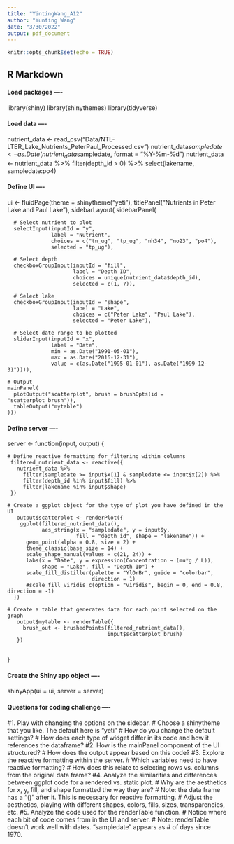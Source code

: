 ```yaml
---
title: "YintingWang_A12"
author: "Yunting Wang"
date: "3/30/2022"
output: pdf_document
---
```


```r
knitr::opts_chunk$set(echo = TRUE)
```

## R Markdown

#### Load packages ----
library(shiny)
library(shinythemes)
library(tidyverse)

#### Load data ----
nutrient_data <- read_csv("Data/NTL-LTER_Lake_Nutrients_PeterPaul_Processed.csv")
nutrient_data$sampledate <- as.Date(nutrient_data$sampledate, format = "%Y-%m-%d")
nutrient_data <- nutrient_data %>%
  filter(depth_id > 0) %>%
  select(lakename, sampledate:po4)

#### Define UI ----
ui <- fluidPage(theme = shinytheme("yeti"),
  titlePanel("Nutrients in Peter Lake and Paul Lake"),
  sidebarLayout(
    sidebarPanel(
      
      # Select nutrient to plot
      selectInput(inputId = "y", 
                  label = "Nutrient",
                  choices = c("tn_ug", "tp_ug", "nh34", "no23", "po4"), 
                  selected = "tp_ug"),
      
      # Select depth
      checkboxGroupInput(inputId = "fill",
                         label = "Depth ID",
                         choices = unique(nutrient_data$depth_id),
                         selected = c(1, 7)),
      
      # Select lake
      checkboxGroupInput(inputId = "shape",
                         label = "Lake",
                         choices = c("Peter Lake", "Paul Lake"),
                         selected = "Peter Lake"),

      # Select date range to be plotted
      sliderInput(inputId = "x",
                  label = "Date",
                  min = as.Date("1991-05-01"),
                  max = as.Date("2016-12-31"),
                  value = c(as.Date("1995-01-01"), as.Date("1999-12-31")))),

    # Output
    mainPanel(
      plotOutput("scatterplot", brush = brushOpts(id = "scatterplot_brush")), 
      tableOutput("mytable")
    )))

#### Define server  ----
server <- function(input, output) {
  
    # Define reactive formatting for filtering within columns
     filtered_nutrient_data <- reactive({
       nutrient_data %>%
         filter(sampledate >= input$x[1] & sampledate <= input$x[2]) %>%
         filter(depth_id %in% input$fill) %>%
         filter(lakename %in% input$shape) 
     })
    
    # Create a ggplot object for the type of plot you have defined in the UI  
       output$scatterplot <- renderPlot({
        ggplot(filtered_nutrient_data(), 
               aes_string(x = "sampledate", y = input$y, 
                          fill = "depth_id", shape = "lakename")) +
          geom_point(alpha = 0.8, size = 2) +
          theme_classic(base_size = 14) +
          scale_shape_manual(values = c(21, 24)) +
          labs(x = "Date", y = expression(Concentration ~ (mu*g / L)), 
               shape = "Lake", fill = "Depth ID") +
          scale_fill_distiller(palette = "YlOrBr", guide = "colorbar", 
                               direction = 1)
          #scale_fill_viridis_c(option = "viridis", begin = 0, end = 0.8, direction = -1)
      })
       
    # Create a table that generates data for each point selected on the graph  
       output$mytable <- renderTable({
         brush_out <- brushedPoints(filtered_nutrient_data(), 
                                    input$scatterplot_brush)
       })
       
  }


#### Create the Shiny app object ----
shinyApp(ui = ui, server = server)

#### Questions for coding challenge ----
#1. Play with changing the options on the sidebar. 
    # Choose a shinytheme that you like. The default here is "yeti"
    # How do you change the default settings? 
    # How does each type of widget differ in its code and how it references the dataframe?
#2. How is the mainPanel component of the UI structured? 
    # How does the output appear based on this code?
#3. Explore the reactive formatting within the server.
    # Which variables need to have reactive formatting? 
    # How does this relate to selecting rows vs. columns from the original data frame?
#4. Analyze the similarities and differences between ggplot code for a rendered vs. static plot.
    # Why are the aesthetics for x, y, fill, and shape formatted the way they are?
    # Note: the data frame has a "()" after it. This is necessary for reactive formatting.
    # Adjust the aesthetics, playing with different shapes, colors, fills, sizes, transparencies, etc.
#5. Analyze the code used for the renderTable function. 
    # Notice where each bit of code comes from in the UI and server. 
    # Note: renderTable doesn't work well with dates. "sampledate" appears as # of days since 1970.

